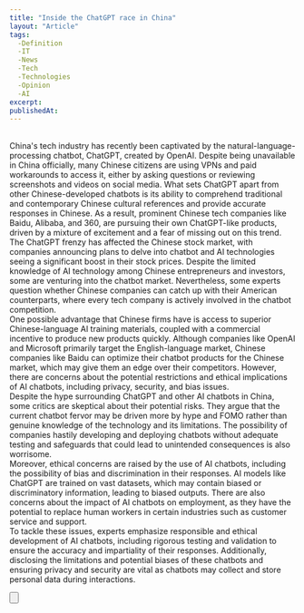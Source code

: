```yaml
---
title: "Inside the ChatGPT race in China"
layout: "Article"
tags: 
  -Definition
  -IT
  -News
  -Tech
  -Technologies
  -Opinion
  -AI
excerpt:
publishedAt:
---
```


<br />
China's tech industry has recently been captivated by the natural-language-processing chatbot, ChatGPT, created by OpenAI. Despite being unavailable in China officially, many Chinese citizens are using VPNs and paid workarounds to access it, either by asking questions or reviewing screenshots and videos on social media. What sets ChatGPT apart from other Chinese-developed chatbots is its ability to comprehend traditional and contemporary Chinese cultural references and provide accurate responses in Chinese. As a result, prominent Chinese tech companies like Baidu, Alibaba, and 360, are pursuing their own ChatGPT-like products, driven by a mixture of excitement and a fear of missing out on this trend.
<br />
The ChatGPT frenzy has affected the Chinese stock market, with companies announcing plans to delve into chatbot and AI technologies seeing a significant boost in their stock prices. Despite the limited knowledge of AI technology among Chinese entrepreneurs and investors, some are venturing into the chatbot market. Nevertheless, some experts question whether Chinese companies can catch up with their American counterparts, where every tech company is actively involved in the chatbot competition.
<br />
One possible advantage that Chinese firms have is access to superior Chinese-language AI training materials, coupled with a commercial incentive to produce new products quickly. Although companies like OpenAI and Microsoft primarily target the English-language market, Chinese companies like Baidu can optimize their chatbot products for the Chinese market, which may give them an edge over their competitors. However, there are concerns about the potential restrictions and ethical implications of AI chatbots, including privacy, security, and bias issues.
<br />
Despite the hype surrounding ChatGPT and other AI chatbots in China, some critics are skeptical about their potential risks. They argue that the current chatbot fervor may be driven more by hype and FOMO rather than genuine knowledge of the technology and its limitations. The possibility of companies hastily developing and deploying chatbots without adequate testing and safeguards that could lead to unintended consequences is also worrisome.
<br />
Moreover, ethical concerns are raised by the use of AI chatbots, including the possibility of bias and discrimination in their responses. AI models like ChatGPT are trained on vast datasets, which may contain biased or discriminatory information, leading to biased outputs. There are also concerns about the impact of AI chatbots on employment, as they have the potential to replace human workers in certain industries such as customer service and support.
<br />
To tackle these issues, experts emphasize responsible and ethical development of AI chatbots, including rigorous testing and validation to ensure the accuracy and impartiality of their responses. Additionally, disclosing the limitations and potential biases of these chatbots and ensuring privacy and security are vital as chatbots may collect and store personal data during interactions.
<br />

<Button
  address="https://www.technologyreview.com/2023/02/15/1068624/chatgpt-race-china-baidu-ai/"
  text="Source"
/>

